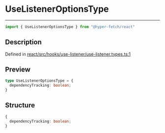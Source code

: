

# UseListenerOptionsType

<div class="api-docs__separator" data-reactroot="">

---

</div><div class="api-docs__import" data-reactroot="">

```ts
import { UseListenerOptionsType } from "@hyper-fetch/react"
```

</div><div class="api-docs__section">

## Description

</div><div class="api-docs__description"><span class="api-docs__do-not-parse">



</span></div><p class="api-docs__definition">

Defined in [react/src/hooks/use-listener/use-listener.types.ts:1](https://github.com/BetterTyped/hyper-fetch/blob/c3e2c45/packages/react/src/hooks/use-listener/use-listener.types.ts#L1)

</p><div class="api-docs__section">

## Preview

</div><div class="api-docs__preview type">

```ts
type UseListenerOptionsType = {
  dependencyTracking: boolean; 
}
```

</div><div class="api-docs__section">

## Structure

</div><div class="api-docs__returns">

```ts
{
  dependencyTracking: boolean;
}
```

</div>